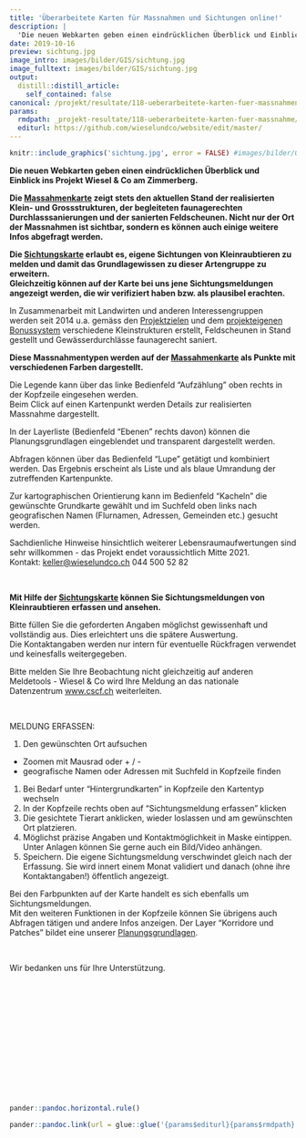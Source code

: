 ```yaml
---
title: 'Überarbeitete Karten für Massnahmen und Sichtungen online!'
description: |
  'Die neuen Webkarten geben einen eindrücklichen Überblick und Einblick ins Projekt Wiesel & Co am Zimmerberg. Die Massahmenkarte zeigt stets den aktuellen Stand der realisierten Klein- und Grossstrukturen, der begleiteten faunagerechten Durchlasssanierungen und der sanierten Feldscheunen. Nicht nur der Ort der Massnahmen ist sichtbar, sondern es können auch einige weitere Infos abgefragt werden. Die Sichtungskarte erlaubt es, eigene Sichtungen von Kleinraubtieren zu melden und damit das Grundlagewissen zu dieser Artengruppe zu erweitern. Gleichzeitig können auf der Karte bei uns jene Sichtungsmeldungen angezeigt werden, die wir verifiziert haben bzw. als plausibel erachten. '
date: 2019-10-16
preview: sichtung.jpg
image_intro: images/bilder/GIS/sichtung.jpg
image_fulltext: images/bilder/GIS/sichtung.jpg
output:
  distill::distill_article:
    self_contained: false
canonical: /projekt/resultate/118-ueberarbeitete-karten-fuer-massnahmen-und-sichtungen-online
params:
  rmdpath: _projekt-resultate/118-ueberarbeitete-karten-fuer-massnahme/118-ueberarbeitete-karten-fuer-massnahme.Rmd
  editurl: https://github.com/wieselundco/website/edit/master/
---
```



```r
knitr::include_graphics('sichtung.jpg', error = FALSE) #images/bilder/GIS/sichtung.jpg
```

**Die neuen Webkarten geben einen eindrücklichen Überblick und
Einblick ins Projekt Wiesel & Co am Zimmerberg.**

**Die [Massahmenkarte](http://www.wieselundco.ch/massnahmenkarte) zeigt
stets den aktuellen Stand der realisierten Klein- und Grossstrukturen,
der begleiteten faunagerechten Durchlasssanierungen und der sanierten
Feldscheunen. Nicht nur der Ort der Massnahmen ist sichtbar, sondern es
können auch einige weitere Infos abgefragt werden.**

**Die [Sichtungskarte](http://www.wieselundco.ch/sichtungskarte) erlaubt
es, eigene Sichtungen von Kleinraubtieren zu melden und damit das
Grundlagewissen zu dieser Artengruppe zu erweitern. **  
**Gleichzeitig können auf der Karte bei uns jene Sichtungsmeldungen
angezeigt werden, die wir verifiziert haben bzw. als plausibel
erachten. **

In Zusammenarbeit mit Landwirten und anderen Interessengruppen
werden seit 2014 u.a. gemäss den [Projektzielen](projekt/ausgangslage)
und dem [projekteigenen
Bonussystem](projekt/1-1-untersuetzung) verschiedene Kleinstrukturen
erstellt, Feldscheunen in Stand gestellt und Gewässerdurchlässe
faunagerecht saniert.

**Diese Massnahmentypen werden auf
der [Massahmenkarte](http://www.wieselundco.ch/massnahmenkarte) als
Punkte mit verschiedenen Farben dargestellt.**

Die Legende kann über das linke Bedienfeld "Aufzählung" oben rechts in
der Kopfzeile eingesehen werden.  
Beim Click auf einen Kartenpunkt werden Details zur realisierten
Massnahme dargestellt.

In der Layerliste (Bedienfeld "Ebenen" rechts davon) können die
Planungsgrundlagen eingeblendet und transparent dargestellt werden.

Abfragen können über das Bedienfeld "Lupe" getätigt und kombiniert
werden. Das Ergebnis erscheint als Liste und als blaue Umrandung der
zutreffenden Kartenpunkte.

Zur kartographischen Orientierung kann im Bedienfeld "Kacheln" die
gewünschte Grundkarte gewählt und im Suchfeld oben links nach
geografischen Namen (Flurnamen, Adressen, Gemeinden etc.) gesucht
werden.

Sachdienliche Hinweise hinsichtlich weiterer Lebensraumaufwertungen sind
sehr willkommen - das Projekt endet voraussichtlich Mitte 2021.  
Kontakt: <keller@wieselundco.ch> 044 500 52 82

 

**Mit Hilfe
der [Sichtungskarte](http://www.wieselundco.ch/sichtungskarte) können
Sie Sichtungsmeldungen von Kleinraubtieren erfassen und ansehen.**

Bitte füllen Sie die geforderten Angaben möglichst gewissenhaft und
vollständig aus. Dies erleichtert uns die spätere Auswertung.  
Die Kontaktangaben werden nur intern für eventuelle Rückfragen verwendet
und keinesfalls weitergegeben.

Bitte melden Sie Ihre Beobachtung nicht gleichzeitig auf anderen
Meldetools - Wiesel & Co wird Ihre Meldung an das nationale
Datenzentrum [www.cscf.ch](http://www.cscf.ch/) weiterleiten.

 

MELDUNG ERFASSEN:

1.  Den gewünschten Ort aufsuchen

-   Zoomen mit Mausrad oder + / -
-   geografische Namen oder Adressen mit Suchfeld in Kopfzeile finden

1.  Bei Bedarf unter "Hintergrundkarten" in Kopfzeile den Kartentyp
    wechseln
2.  In der Kopfzeile rechts oben auf "Sichtungsmeldung erfassen" klicken
3.  Die gesichtete Tierart anklicken, wieder loslassen und am
    gewünschten Ort platzieren.
4.  Möglichst präzise Angaben und Kontaktmöglichkeit in Maske eintippen.
    Unter Anlagen können Sie gerne auch ein Bild/Video anhängen.
5.  Speichern. Die eigene Sichtungsmeldung verschwindet gleich nach der
    Erfassung. Sie wird innert einem Monat validiert und danach (ohne
    ihre Kontaktangaben!) öffentlich angezeigt.

Bei den Farbpunkten auf der Karte handelt es sich ebenfalls um
Sichtungsmeldungen.  
Mit den weiteren Funktionen in der Kopfzeile können Sie übrigens auch
Abfragen tätigen und andere Infos anzeigen. Der Layer "Korridore und
Patches" bildet eine unserer
[Planungsgrundlagen](http://www.wieselundco.ch/images/dokumente/beschrieb_umsetzungsphase/AnhangC_Patch_Vernetzungsplanung.pdf).
 

 

Wir bedanken uns für Ihre Unterstützung.

 

 

 

 

 

 

 

```r
pander::pandoc.horizontal.rule()

pander::pandoc.link(url = glue::glue('{params$editurl}{params$rmdpath}'),text = 'Artikel bearbeiten')
```

<!--http://wieselundco.ch/projekt/resultate/118-ueberarbeitete-karten-fuer-massnahmen-und-sichtungen-online-->
